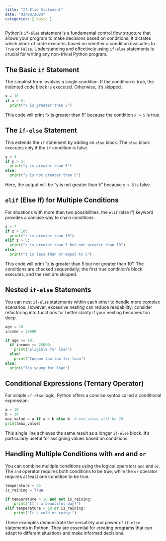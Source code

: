 ```yaml
---
title: "If-Else Statement"
date: "03/08/2024"
categories: [ basic ]
---
```



Python's `if-else` statement is a fundamental control flow structure that allows your program to make decisions based on conditions.  It dictates which block of code executes based on whether a condition evaluates to `True` or `False`.  Understanding and effectively using `if-else` statements is crucial for writing any non-trivial Python program.

## The Basic `if` Statement

The simplest form involves a single condition. If the condition is true, the indented code block is executed. Otherwise, it's skipped.

```python
x = 10
if x > 5:
  print("x is greater than 5") 
```

This code will print "x is greater than 5" because the condition `x > 5` is true.


## The `if-else` Statement

This extends the `if` statement by adding an `else` block. The `else` block executes only if the `if` condition is false.

```python
y = 3
if y > 5:
  print("y is greater than 5")
else:
  print("y is not greater than 5")
```

Here, the output will be "y is not greater than 5" because `y > 5` is false.


## `elif` (Else If) for Multiple Conditions

For situations with more than two possibilities, the `elif` (else if) keyword provides a concise way to chain conditions.

```python
z = 7
if z > 10:
  print("z is greater than 10")
elif z > 5:
  print("z is greater than 5 but not greater than 10")
else:
  print("z is less than or equal to 5")
```

This code will print "z is greater than 5 but not greater than 10". The conditions are checked sequentially; the first true condition's block executes, and the rest are skipped.


## Nested `if-else` Statements

You can nest `if-else` statements within each other to handle more complex scenarios.  However, excessive nesting can reduce readability; consider refactoring into functions for better clarity if your nesting becomes too deep.

```python
age = 20
income = 30000

if age >= 18:
  if income >= 25000:
    print("Eligible for loan")
  else:
    print("Income too low for loan")
else:
  print("Too young for loan")
```


## Conditional Expressions (Ternary Operator)

For simple `if-else` logic, Python offers a concise syntax called a conditional expression:

```python
a = 10
b = 20
max_value = a if a > b else b  # max_value will be 20
print(max_value)
```

This single line achieves the same result as a longer `if-else` block.  It's particularly useful for assigning values based on conditions.


##  Handling Multiple Conditions with `and` and `or`

You can combine multiple conditions using the logical operators `and` and `or`.  The `and` operator requires both conditions to be true, while the `or` operator requires at least one condition to be true.

```python
temperature = 25
is_raining = True

if temperature > 20 and not is_raining:
    print("It's a beautiful day!")
elif temperature < 10 or is_raining:
    print("It's cold or rainy!")
```


These examples demonstrate the versatility and power of `if-else` statements in Python.  They are essential for creating programs that can adapt to different situations and make informed decisions.

